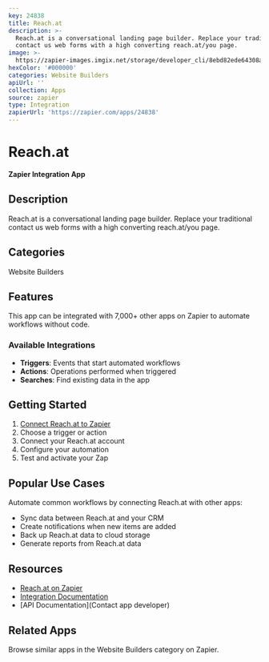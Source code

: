```yaml
---
key: 24838
title: Reach.at
description: >-
  Reach.at is a conversational landing page builder. Replace your traditional
  contact us web forms with a high converting reach.at/you page.
image: >-
  https://zapier-images.imgix.net/storage/developer_cli/8ebd82ede64308ab739ffb2a335a017d.png?auto=format%2Ccompress&ixlib=python-3.0.0&q=50
hexColor: '#000000'
categories: Website Builders
apiUrl: ''
collection: Apps
source: zapier
type: Integration
zapierUrl: 'https://zapier.com/apps/24838'
---
```

# Reach.at

**Zapier Integration App**

## Description

Reach.at is a conversational landing page builder. Replace your traditional contact us web forms with a high converting reach.at/you page.

## Categories

Website Builders

## Features

This app can be integrated with 7,000+ other apps on Zapier to automate workflows without code.

### Available Integrations

- **Triggers**: Events that start automated workflows
- **Actions**: Operations performed when triggered
- **Searches**: Find existing data in the app

## Getting Started

1. [Connect Reach.at to Zapier](https://zapier.com/apps/24838)
2. Choose a trigger or action
3. Connect your Reach.at account
4. Configure your automation
5. Test and activate your Zap

## Popular Use Cases

Automate common workflows by connecting Reach.at with other apps:

- Sync data between Reach.at and your CRM
- Create notifications when new items are added
- Back up Reach.at data to cloud storage
- Generate reports from Reach.at data

## Resources

- [Reach.at on Zapier](https://zapier.com/apps/24838)
- [Integration Documentation](https://zapier.com/apps/24838/integrations)
- [API Documentation](Contact app developer)

## Related Apps

Browse similar apps in the Website Builders category on Zapier.
